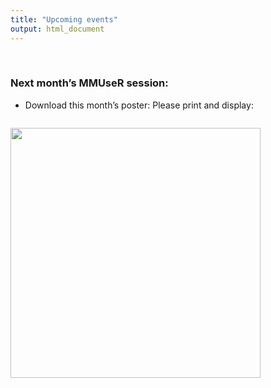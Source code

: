 ```yaml
---
title: "Upcoming events"
output: html_document
---
```

<br>

### Next month's MMUseR session:
- Download this month's poster: Please print and display:

<div style="float: left; padding-right: 10px;">
  
  <a href=https://raw.githubusercontent.com/MMU-R-user-group/mmu-r-user-group.github.io/master/img/MMUSER_poster21Feb2018.png><img src=https://raw.githubusercontent.com/MMU-R-user-group/mmu-r-user-group.github.io/master/img/MMUSER_poster21Feb2018.png style="width: 400px">
</div>


